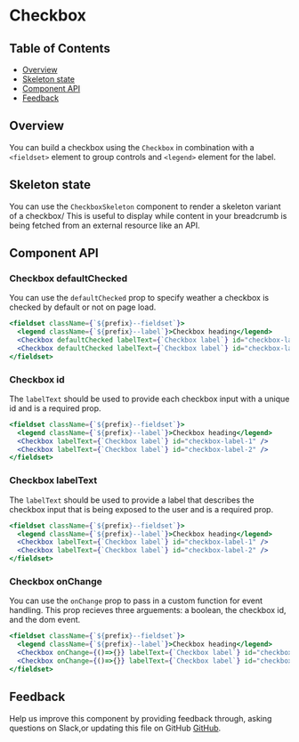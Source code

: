 
# Checkbox

## Table of Contents

- [Overview](#overview)
- [Skeleton state](#skeleton-state)
- [Component API](#component-api)
- [Feedback](#feedback)

## Overview

You can build a checkbox using the `Checkbox` in combination with a `<fieldset>` element to group controls and `<legend>` element for the label.

<Preview>
  <Story id="checkbox--checkbox" />
</Preview>

## Skeleton state

You can use the `CheckboxSkeleton` component to render a skeleton variant of a checkbox/ This is useful to display while content in your breadcrumb is being fetched from an external resource like an API.

<Preview>
  <Story id="checkbox--skeleton" />
</Preview>

## Component API

<Props />

### Checkbox defaultChecked

You can use the `defaultChecked` prop to specify weather a checkbox is checked by default or not on page load.  

```jsx
<fieldset className={`${prefix}--fieldset`}>
  <legend className={`${prefix}--label`}>Checkbox heading</legend>
  <Checkbox defaultChecked labelText={`Checkbox label`} id="checkbox-label-1" />
  <Checkbox defaultChecked labelText={`Checkbox label`} id="checkbox-label-2" />
</fieldset>
```

### Checkbox id

The `labelText` should be used to provide each checkbox input with a unique id and is a required prop.

```jsx
<fieldset className={`${prefix}--fieldset`}>
  <legend className={`${prefix}--label`}>Checkbox heading</legend>
  <Checkbox labelText={`Checkbox label`} id="checkbox-label-1" />
  <Checkbox labelText={`Checkbox label`} id="checkbox-label-2" />
</fieldset>
```

### Checkbox labelText

The `labelText` should be used to provide a label that describes the checkbox input that is being exposed to the user and is a required prop.

```jsx
<fieldset className={`${prefix}--fieldset`}>
  <legend className={`${prefix}--label`}>Checkbox heading</legend>
  <Checkbox labelText={`Checkbox label`} id="checkbox-label-1" />
  <Checkbox labelText={`Checkbox label`} id="checkbox-label-2" />
</fieldset>
```

### Checkbox onChange

You can use the `onChange` prop to pass in a custom function for event handling. This prop recieves three arguements: a boolean, the checkbox id, and the dom event.

```jsx
<fieldset className={`${prefix}--fieldset`}>
  <legend className={`${prefix}--label`}>Checkbox heading</legend>
  <Checkbox onChange={()=>{}} labelText={`Checkbox label`} id="checkbox-label-1" />
  <Checkbox onChange={()=>{}} labelText={`Checkbox label`} id="checkbox-label-2" />
</fieldset>
```

## Feedback

Help us improve this component by providing feedback through, asking questions on Slack,or updating this file on GitHub
[GitHub](https://github.com/carbon-design-system/carbon/edit/master/packages/react/src/components/Breadcrumb/Breadcrumb.mdx).